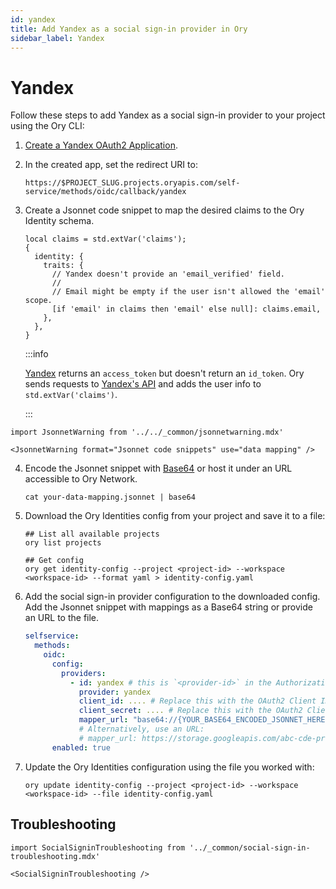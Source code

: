 ```yaml
---
id: yandex
title: Add Yandex as a social sign-in provider in Ory
sidebar_label: Yandex
---
```


# Yandex

Follow these steps to add Yandex as a social sign-in provider to your project using the Ory CLI:

1. [Create a Yandex OAuth2 Application](https://yandex.com/dev/oauth/doc/dg/tasks/register-client.html).
2. In the created app, set the redirect URI to:

   ```shell
   https://$PROJECT_SLUG.projects.oryapis.com/self-service/methods/oidc/callback/yandex
   ```

3. Create a Jsonnet code snippet to map the desired claims to the Ory Identity schema.

   ```jsonnet
   local claims = std.extVar('claims');
   {
     identity: {
       traits: {
         // Yandex doesn't provide an 'email_verified' field.
         //
         // Email might be empty if the user isn't allowed the 'email' scope.
         [if 'email' in claims then 'email' else null]: claims.email,
       },
     },
   }
   ```

   :::info

   [Yandex](https://yandex.com/dev/oauth/doc/dg/concepts/about.html) returns an `access_token` but doesn't return an `id_token`.
   Ory sends requests to [Yandex's API](https://yandex.com/dev/passport/doc/dg/reference/request.html) and adds the user info to
   `std.extVar('claims')`.

   :::

```mdx-code-block
import JsonnetWarning from '../../_common/jsonnetwarning.mdx'

<JsonnetWarning format="Jsonnet code snippets" use="data mapping" />
```

4. Encode the Jsonnet snippet with [Base64](https://www.base64encode.org/) or host it under an URL accessible to Ory Network.

   ```shell
   cat your-data-mapping.jsonnet | base64
   ```

5. Download the Ory Identities config from your project and save it to a file:

   ```shell
   ## List all available projects
   ory list projects

   ## Get config
   ory get identity-config --project <project-id> --workspace <workspace-id> --format yaml > identity-config.yaml
   ```

6. Add the social sign-in provider configuration to the downloaded config. Add the Jsonnet snippet with mappings as a Base64
   string or provide an URL to the file.

   ```yaml
   selfservice:
     methods:
       oidc:
         config:
           providers:
             - id: yandex # this is `<provider-id>` in the Authorization callback URL. DO NOT CHANGE IT ONCE SET!
               provider: yandex
               client_id: .... # Replace this with the OAuth2 Client ID provided by Yandex app
               client_secret: .... # Replace this with the OAuth2 Client Secret provided by Yandex app
               mapper_url: "base64://{YOUR_BASE64_ENCODED_JSONNET_HERE}"
               # Alternatively, use an URL:
               # mapper_url: https://storage.googleapis.com/abc-cde-prd/9cac9717f007808bf17f22ce7f4295c739604b183f05ac4afb4
         enabled: true
   ```

7. Update the Ory Identities configuration using the file you worked with:

   ```shell
   ory update identity-config --project <project-id> --workspace <workspace-id> --file identity-config.yaml
   ```

## Troubleshooting

```mdx-code-block
import SocialSigninTroubleshooting from '../_common/social-sign-in-troubleshooting.mdx'

<SocialSigninTroubleshooting />
```
